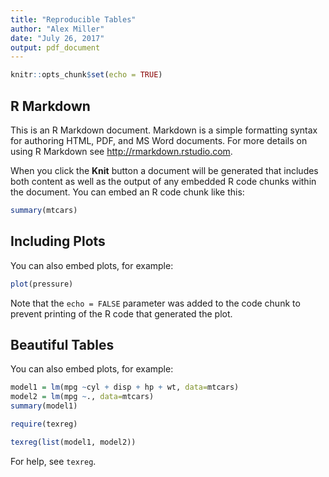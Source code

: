 ```yaml
---
title: "Reproducible Tables"
author: "Alex Miller"
date: "July 26, 2017"
output: pdf_document
---
```


```r
knitr::opts_chunk$set(echo = TRUE)
```

## R Markdown

This is an R Markdown document. Markdown is a simple formatting syntax for authoring HTML, PDF, and MS Word documents. For more details on using R Markdown see <http://rmarkdown.rstudio.com>.

When you click the **Knit** button a document will be generated that includes both content as well as the output of any embedded R code chunks within the document. You can embed an R code chunk like this:

```r
summary(mtcars)

```

## Including Plots

You can also embed plots, for example:

```r
plot(pressure)
```

Note that the `echo = FALSE` parameter was added to the code chunk to prevent printing of the R code that generated the plot.


## Beautiful Tables

You can also embed plots, for example:

```r
model1 = lm(mpg ~cyl + disp + hp + wt, data=mtcars)
model2 = lm(mpg ~., data=mtcars)
summary(model1)
```


\newpage

```r
require(texreg)
```

```r
texreg(list(model1, model2))
```

For help, see `texreg`.
